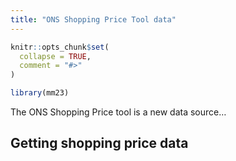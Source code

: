 ```yaml
---
title: "ONS Shopping Price Tool data"
---
```


```r
knitr::opts_chunk$set(
  collapse = TRUE,
  comment = "#>"
)
```

```r
library(mm23)
```

The ONS Shopping Price tool is a new data source...

## Getting shopping price data
